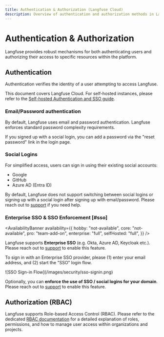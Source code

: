 ```yaml
---
title: Authentication & Authorization (Langfuse Cloud)
description: Overview of authentication and authorization methods in Langfuse, including social logins, SSO, and RBAC.
---
```


# Authentication & Authorization

Langfuse provides robust mechanisms for both authenticating users and authorizing their access to specific resources within the platform.

## Authentication

Authentication verifies the identity of a user attempting to access Langfuse.

This document covers Langfuse Cloud. For self-hosted instances, please refer to the [Self-hosted Authentication and SSO guide](/self-hosting/authentication-and-sso).

### Email/Password authentication

By default, Langfuse uses email and password authentication. Langfuse enforces standard password complexity requirements.

If you signed up with a social login, you can add a password via the "reset password" link in the login page.

### Social Logins

For simplified access, users can sign in using their existing social accounts:

- Google
- GitHub
- Azure AD (Entra ID)

By default, Langfuse does not support switching between social logins or signing up with a social login after signing up with email/password. Please reach out to [support](/support) if you need help.

### Enterprise SSO & SSO Enforcement [#sso]

<AvailabilityBanner
  availability={{
    hobby: "not-available",
    core: "not-available",
    pro: "team-add-on",
    enterprise: "full",
    selfHosted: "full",
  }}
/>

Langfuse supports **Enterprise SSO** (e.g. Okta, Azure AD, Keycloak etc.). Please reach out to [support](/support) to enable this feature.

To sign in with an Enterprise SSO provider, please (1) enter your email address, and (2) start the "SSO" login flow.

<Frame border className="max-w-lg">
  ![SSO Sign-in Flow](/images/security/sso-signin.png)
</Frame>

Optionally, you can **enforce the use of SSO / social logins for your domain**. Please reach out to [support](/support) to enable this feature.

## Authorization (RBAC)

Langfuse supports Role-based Access Control (RBAC). Please refer to the dedicated [RBAC documentation](/docs/rbac) for a detailed explanation of roles, permissions, and how to manage user access within organizations and projects.
